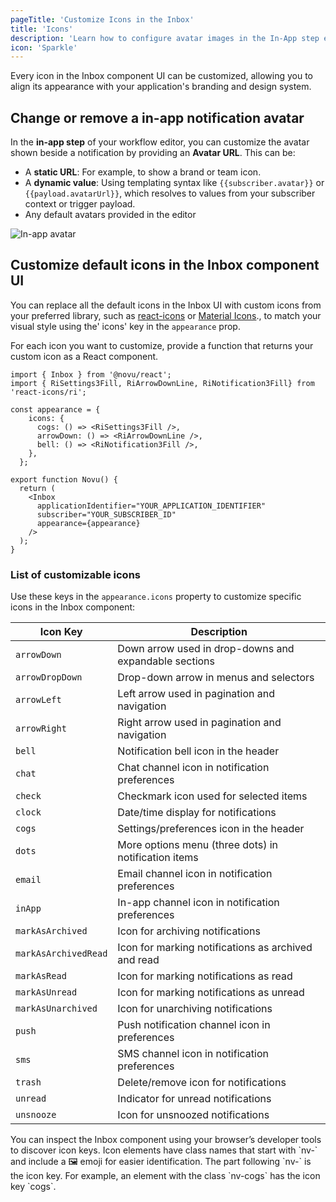 ```yaml
---
pageTitle: 'Customize Icons in the Inbox'
title: 'Icons'
description: 'Learn how to configure avatar images in the In-App step editor and override the default icons in the Inbox UI using the appearance prop.'
icon: 'Sparkle'
---
```


Every icon in the Inbox component UI can be customized, allowing you to align its appearance with your application's branding and design system.

## Change or remove a in-app notification avatar

In the **in-app step** of your workflow editor, you can customize the avatar shown beside a notification by providing an **Avatar URL**. This can be:

- A **static URL**: For example, to show a brand or team icon.
- A **dynamic value**: Using templating syntax like `{{subscriber.avatar}}` or `{{payload.avatarUrl}}`, which resolves to values from your subscriber context or trigger payload.
- Any default avatars provided in the editor

![In-app avatar](/images/inbox/inbox-avatar.gif)
## Customize default icons in the Inbox component UI

You can replace all the default icons in the Inbox UI with custom icons from your preferred library, such as [react-icons](https://react-icons.github.io/react-icons/) or [Material Icons](https://mui.com/material-ui/material-icons/)., to match your visual style using the' icons' key in the `appearance` prop.

For each icon you want to customize, provide a function that returns your custom icon as a React component.

```tsx
import { Inbox } from '@novu/react';
import { RiSettings3Fill, RiArrowDownLine, RiNotification3Fill} from 'react-icons/ri';

const appearance = {
    icons: {
      cogs: () => <RiSettings3Fill />,
      arrowDown: () => <RiArrowDownLine />,
      bell: () => <RiNotification3Fill />,
    },
  };

export function Novu() {
  return (
    <Inbox
      applicationIdentifier="YOUR_APPLICATION_IDENTIFIER"
      subscriber="YOUR_SUBSCRIBER_ID"
      appearance={appearance}
    />
  );
}
```

### List of customizable icons

Use these keys in the `appearance.icons` property to customize specific icons in the Inbox component:

| Icon Key             | Description                                          |
| -------------------- | ---------------------------------------------------- |
| `arrowDown`          | Down arrow used in drop-downs and expandable sections |
| `arrowDropDown`      | Drop-down arrow in menus and selectors                |
| `arrowLeft`          | Left arrow used in pagination and navigation         |
| `arrowRight`         | Right arrow used in pagination and navigation        |
| `bell`               | Notification bell icon in the header                 |
| `chat`               | Chat channel icon in notification preferences        |
| `check`              | Checkmark icon used for selected items               |
| `clock`              | Date/time display for notifications                  |
| `cogs`               | Settings/preferences icon in the header              |
| `dots`               | More options menu (three dots) in notification items |
| `email`              | Email channel icon in notification preferences       |
| `inApp`              | In-app channel icon in notification preferences      |
| `markAsArchived`     | Icon for archiving notifications                     |
| `markAsArchivedRead` | Icon for marking notifications as archived and read  |
| `markAsRead`         | Icon for marking notifications as read               |
| `markAsUnread`       | Icon for marking notifications as unread             |
| `markAsUnarchived`   | Icon for unarchiving notifications                   |
| `push`               | Push notification channel icon in preferences        |
| `sms`                | SMS channel icon in notification preferences         |
| `trash`              | Delete/remove icon for notifications                 |
| `unread`             | Indicator for unread notifications                   |
| `unsnooze`           | Icon for unsnoozed notifications                     |

<Callout type="info">
You can inspect the Inbox component using your browser’s developer tools to discover icon keys. Icon elements have class names that start with `nv-` and include a 🖼️ emoji for easier identification. The part following `nv-` is the icon key. For example, an element with the class `nv-cogs` has the icon key `cogs`.
</Callout>


